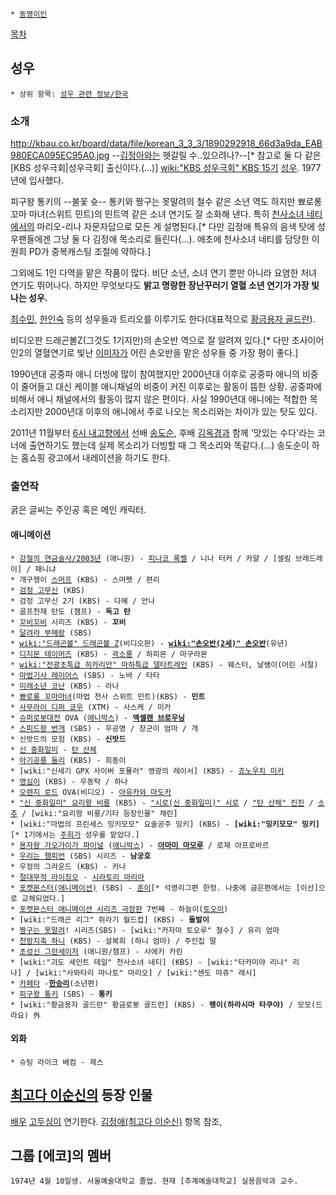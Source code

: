  * [[동명이인]]

[[목차]]
== 성우 ==
 * 상위 항목: [[성우 관련 정보/한국]]



=== 소개 ===

http://kbau.co.kr/board/data/file/korean_3_3_3/1890292918_66d3a9da_EAB980ECA095EC95A0.jpg
--[[김정아]]와는 헷갈릴 수..있으려나?--[* 참고로 둘 다 같은 [KBS 성우극회|성우극회] 출신이다.(...)]
[[wiki:"KBS 성우극회" KBS 15기]] [[성우]]. 1977년에 입사했다.

피구왕 통키의 --불꽃 슛-- 통키와 짱구는 못말려의 철수 같은 소년 역도 하지만 뾰로롱 꼬마 마녀(스위트 민트)의 민트역 같은 소녀 연기도 잘 소화해 낸다. 특히 [[천사소녀 네티]]에서의 마리오-리나 자문자답으로 모든 게 설명된다.[* 다만 김정애 특유의 음색 탓에 성우팬들에겐 그냥 둘 다 김정애 목소리로 들린다(...). 애초에 천사소녀 네티를 담당한 이원희 PD가 중복캐스팅 조절에 약하다.]

{{{#!html
<embed src='http://serviceapi.nmv.naver.com/flash/NFPlayer.swf?vid=127C4F255804C7F66AE8757BD6F9E80411AA&outKey=V12587d0061b70c3a8695b92dad97bf5e82ab7958869dca545751b92dad97bf5e82ab' wmode='transparent' width='500' height='408' allowScriptAccess='always' name='NFPlayer40956' id='NFPlayer40956' allowFullScreen='true' type='application/x-shockwave-flash' />}}}
그외에도 1인 다역을 맡은 작품이 많다. 비단 소년, 소녀 연기 뿐만 아니라 요염한 처녀 연기도 뛰어나다. 하지만 무엇보다도 '''밝고 명랑한 장난꾸러기 열혈 소년 연기가 가장 빛나는 성우.'''

[[최수민]], [[한인숙]] 등의 성우들과 트리오를 이루기도 한다(대표적으로 [[황금용자 골드란]]).

비디오판 드래곤볼Z(그것도 1기지만)의 손오반 역으로 잘 알려져 있다.[* 다만 초사이어인2의 열혈연기로 빛난 [[이미자]]가 어린 손오반을 맡은 성우들 중 가장 평이 좋다.]

1990년대 공중파 애니 더빙에 많이 참여했지만 2000년대 이후로 공중파 애니의 비중이 줄어들고 대신 케이블 애니채널의 비중이 커진 이후로는 활동이 뜸한 상황. 공중파에 비해서 애니 채널에서의 활동이 많지 않은 편이다. 사실 1990년대 애니에는 적합한 목소리지만 2000년대 이후의 애니에서 주로 나오는 목소리와는 차이가 있는 탓도 있다.

2011년 11월부터 [[6시 내고향]]에서 선배 [[송도순]], 후배 [[김옥경]]과 함께 '맛있는 수다'라는 코너에 출연하기도 했는데 실제 목소리가 더빙할 때 그 목소리와 똑같다.(...) 송도순이 하는 홈쇼핑 광고에서 내레이션을 하기도 한다.

=== 출연작 ===
굵은 글씨는 주인공 혹은 메인 캐릭터.

==== 애니메이션 ====
 * [[강철의 연금술사/2003년]] (애니원) - [[피나코 록벨]] / 니나 터커 / 카얄 / [셀림 브래드레이] / 패니냐 
 * 개구쟁이 [[스머프]] (KBS) - 스머펫 / 편리
 * [[검정 고무신]] (KBS)
 * 검정 고무신 2기 (KBS) - 다혜 / 안나 
 * 골프천재 탄도 (챔프) - '''독고 탄''' 
 * [[꼬비꼬비]] 시리즈 (KBS) - '''꼬비'''
 * [[달려라 부메랑]] (SBS) 
 * [[wiki:"드래곤볼" 드래곤볼 Z]](비디오판) - '''[[wiki:"손오반(2세)" 손오반]]'''(유년)
 * [[디지몬 테이머즈]] (KBS) - [[곽소룡]] / 하피몬 / 마구라몬
 * [[wiki:"전광초특급 히카리안" 마하특급 델타트레인]] (KBS) - 웨스터, 날쌩이(어린 시절)
 * [[마법기사 레이어스]] (SBS) - 노바 / 타타
 * [[미래소년 코난]] (KBS) - 라나 
 * [[뾰로롱 꼬마마녀]](마법 천사 스위트 민트)(KBS) - '''민트'''
 * [[사무라이 디퍼 쿄우]] (XTM) - 사스케 / 미카
 * [[슈퍼로봇대전]] OVA ([[애니박스]]) - '''[[엑셀렌 브로우닝]]'''
 * [[스피드왕 번개]] (SBS) - 우공명 / 장군이 엄마 / 개
 * 신밧드의 모험 (KBS) - '''신밧드'''
 * [[신 중화일미]] - [[탄 산체]]
 * [[아기공룡 둘리]] (KBS) - 희동이 
 * [wiki:"신세기 GPX 사이버 포뮬러" 영광의 레이서] (KBS) - [[죠노우치 미키]]
 * [[영심이]] (KBS) - 우동탁 / 하나 
 * [[오렌지 로드]] OVA(비디오) - [[아유카와 마도카]]
 * [["신 중화일미" 요리왕 비룡]] (KBS) - [["시로(신 중화일미)" 시로]] / [["탄 산체" 진진]] / [[소추]] / [wiki:"요리왕 비룡/기타 등장인물" 채린]
 * [wiki:"마법의 프린세스 밍키모모" 요술공주 밍키] (KBS) - '''[wiki:"밍키모모" 밍키]'''[* 1기에서는 [[주희]]가 성우를 맡았다.]
 * [[용자왕 가오가이가 파이널]] ([[애니박스]]) - '''[[아마미 마모루]]''' / 로제 아프로바르
 * [[우리는 챔피언]] (SBS) 시리즈 - '''남궁호''' 
 * 우정의 그라운드 (KBS) - 카나
 * [[절대무적 라이징오]] - [[시라토리 마리아]]
 * [[포켓몬스터(애니메이션)]] (SBS) - [[훈이(포켓몬스터 애니메이션 시리즈)|훈이]][* 석영리그편 한정. 나중에 금은편에서는 [이선]으로 교체되었다.] 
 * [[포켓몬스터 애니메이션 시리즈/극장판|포켓몬스터 애니메이션 시리즈 극장판]] 7번째 - 하늘이([[토오이]])
 * [wiki:"드래곤 리그" 쥐라기 월드컵] (KBS) - '''돌발이''' 
 * [[짱구는 못말려]]! 시리즈(SBS) - [wiki:"카자마 토오루" 철수] / 유리 엄마 
 * [[천방지축 하니]] (KBS) - 설복희 (하니 엄마) / 주인집 딸 
 * [[초성신 그란세이저]] (애니원/챔프) - 사에키 카린
 * [wiki:"괴도 세인트 테일" 천사소녀 네티] (KBS) - [wiki:"타카미야 리나" 리나] / [wiki:"사와타리 마나토" 마리오] / [wiki:"센도 마쥬" 래시]
 * [[카페타]] -'''[[타이라 캇페이타|한승리]]'''(소년편)
 * [[피구왕 통키]] (SBS) - '''통키'''
 * [wiki:"황금용자 골드란" 황금로봇 골드런] (KBS) - '''팽이(하라시마 타쿠야)''' / 모모(드라요) 外

==== 외화 ====
 * 슈팅 라이크 베컴 - 제스

== [[최고다 이순신]]의 등장 인물 ==
[[배우]] [[고두심]]이 연기한다. [[김정애(최고다 이순신)]] 항목 참조,

== 그룹 [에코]의 멤버 ==

 1974년 4월 10일생. 서울예술대학교 졸업. 현재 [추계예술대학교] 실용음악과 교수.
